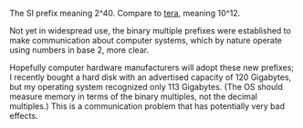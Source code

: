 The SI prefix meaning 2^40. Compare to [[tera]], meaning 10^12.

Not yet in widespread use, the binary multiple prefixes were established to make communication about computer systems, which by nature operate using numbers in base 2, more clear.

Hopefully computer hardware manufacturers will adopt these new prefixes; I recently bought a hard disk with an advertised capacity of 120 Gigabytes, but my operating system recognized only 113 Gigabytes. (The OS should measure memory in terms of the binary multiples, not the decimal multiples.) This is a communication problem that has potentially very bad effects.